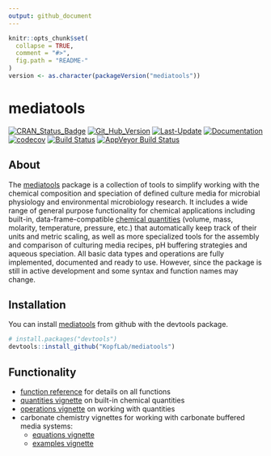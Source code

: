 ```yaml
---
output: github_document
---
```


<!-- README.md is generated from README.Rmd. Please edit that file -->

```r
knitr::opts_chunk$set(
  collapse = TRUE,
  comment = "#>",
  fig.path = "README-"
)
version <- as.character(packageVersion("mediatools"))
```

# mediatools

[![CRAN_Status_Badge](http://www.r-pkg.org/badges/version/mediatools)](https://cran.r-project.org/package=mediatools)
[![Git_Hub_Version](https://img.shields.io/badge/GitHub-`r version`-orange.svg?style=flat-square)](/commits)
[![Last-Update](https://img.shields.io/badge/updated-`r gsub('-', '--', Sys.Date())`-yellowgreen.svg)](/commits)
[![Documentation](https://img.shields.io/badge/docs-online-green.svg)](https://kopflab.github.io/mediatools/reference/)
[![codecov](https://codecov.io/github/KopfLab/mediatools/branch/master/graphs/badge.svg)](https://codecov.io/github/Kopflab/mediatools) 
[![Build Status](https://travis-ci.org/KopfLab/mediatools.svg?branch=master)](https://travis-ci.org/KopfLab/mediatools)
[![AppVeyor Build Status](https://ci.appveyor.com/api/projects/status/github/KopfLab/mediatools?branch=master&svg=true)](https://ci.appveyor.com/project/KopfLab/mediatools)

## About

The [mediatools](https://kopflab.github.io/mediatools/) package is a collection of tools to simplify working with the chemical composition and speciation of defined culture media for microbial physiology and environmental microbiology research. It includes a wide range of general purpose functionality for chemical applications including built-in, data-frame-compatible [chemical quantities](https://kopflab.github.io/mediatools/articles/quantities.html) (volume, mass, molarity, temperature, pressure, etc.) that automatically keep track of their units and metric scaling, as well as more specialized tools for the assembly and comparison of culturing media recipes, pH buffering strategies and aqueous speciation. All basic data types and operations are fully implemented, documented and ready to use. However, since the package is still in active development and some syntax and function names may change.

## Installation

You can install [mediatools](https://kopflab.github.io/mediatools/) from github with the devtools package. 

```r
# install.packages("devtools") 
devtools::install_github("KopfLab/mediatools")
```

## Functionality

 - [function reference](https://kopflab.github.io/mediatools/reference/) for details on all functions
 - [quantities vignette](https://kopflab.github.io/mediatools/articles/quantities.html) on built-in chemical quantities 
 - [operations vignette](https://kopflab.github.io/mediatools/articles/operations.html) on working with quantities
 - carbonate chemistry vignettes for working with carbonate buffered media systems:
    - [equations vignette](https://kopflab.github.io/mediatools/articles/carbonate_chemistry_equations.html)
    - [examples vignette](https://kopflab.github.io/mediatools/articles/carbonate_chemistry_examples.html)